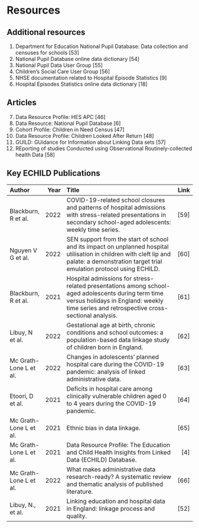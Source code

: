 # Resources {#sec-resources}

## Additional resources

(@) Department for Education National Pupil Database: Data collection and censuses for schools [53]
(@) National Pupil Database online data dictionary [54]
(@) National Pupil Data User Group [55]
(@) Children’s Social Care User Group [56]
(@) NHSE documentation related to Hospital Episode Statistics [9]
(@) Hospital Episodes Statistics online data dictionary [18]

## Articles 

(@) Data Resource Profile: HES APC [46]
(@) Data Resource: National Pupil Database [6]
(@) Cohort Profile: Children in Need Census [47]
(@) Data Resource Profile: Children Looked After Return [48]
(@) GUILD: GUidance for Information about Linking Data sets [57]
(@) REporting of studies Conducted using Observational Routinely-collected health Data [58]

## Key ECHILD Publications 

| Author  | Year | Title | Link |
|:--------|----:|:---------------------------------------------------------------|----:|
| Blackburn, R et al. | 2022 | COVID-19-related school closures and patterns of hospital admissions with stress-related presentations in secondary school-aged adolescents: weekly time series.|[59]|
|Nguyen V G et al. |2022|SEN support from the start of school and its impact on unplanned hospital utilisation in children with cleft lip and palate: a demonstration target trial emulation protocol using ECHILD.|[60]|
|Blackburn, R et al. |2021|Hospital admissions for stress-related presentations among school-aged adolescents during term time versus holidays in England: weekly time series and retrospective cross-sectional analysis.|[61]|
|Libuy, N et al.|2022|Gestational age at birth, chronic conditions and school outcomes: a population-based data linkage study of children born in England.|[62]|
|Mc Grath-Lone L et al. |2022| Changes in adolescents’ planned hospital care during the COVID-19 pandemic: analysis of linked administrative data.|[63]|
|Etoori, D et al. |2021| Deficits in hospital care among clinically vulnerable children aged 0 to 4 years during the COVID-19 pandemic.|[64]|
|Mc Grath-Lone L et al.|2021| Ethnic bias in data linkage.|[65]|
|Mc Grath-Lone L et al. |2021| Data Resource Profile: The Education and Child Health Insights from Linked Data (ECHILD) Database.|[4]|
|Mc Grath-Lone L et al. |2022| What makes administrative data research-ready? A systematic review and thematic analysis of published literature.|[66]|
|Libuy, N., et al. |2021| Linking education and hospital data in England: linkage process and quality.|[52]|
